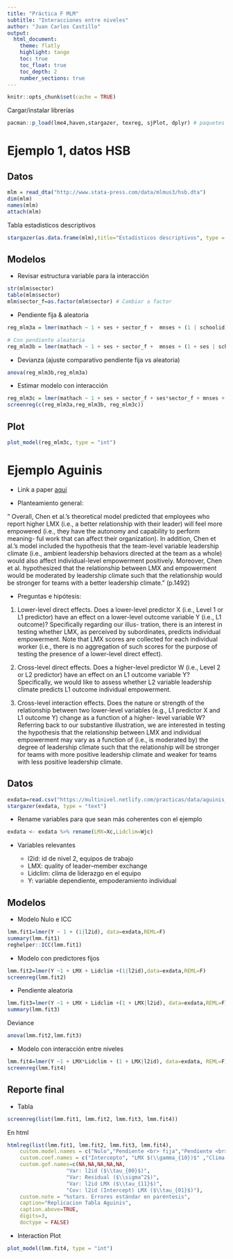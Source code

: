 ```yaml
---
title: "Práctica F MLM"
subtitle: "Interacciones entre niveles"
author: "Juan Carlos Castillo"
output:
  html_document:
    theme: flatly
    highlight: tango
    toc: true
    toc_float: true
    toc_depth: 2
    number_sections: true
---
```


```r
knitr::opts_chunk$set(cache = TRUE)
```


Cargar/instalar librerías

```r
pacman::p_load(lme4,haven,stargazer, texreg, sjPlot, dplyr) # paquetes a cargar

```

# Ejemplo 1, datos HSB

## Datos

```r
mlm = read_dta("http://www.stata-press.com/data/mlmus3/hsb.dta")
dim(mlm)
names(mlm)
attach(mlm)
```

Tabla estadisticos descriptivos
```r
stargazer(as.data.frame(mlm),title="Estadísticos descriptivos", type = "text")
```

## Modelos

- Revisar estructura variable para la interacción

```r

str(mlm$sector)
table(mlm$sector)
mlm$sector_f=as.factor(mlm$sector) # Cambiar a factor
```

- Pendiente fija & aleatoria

```r
reg_mlm3a = lmer(mathach ~ 1 + ses + sector_f +  mnses + (1 | schoolid),data=mlm)

# Con pendiente aleatoria
reg_mlm3b = lmer(mathach ~ 1 + ses + sector_f +  mnses + (1 + ses | schoolid),data=mlm)
```


- Devianza (ajuste comparativo pendiente fija vs aleatoria)

```r
anova(reg_mlm3b,reg_mlm3a)
```


- Estimar modelo con interacción

```r
reg_mlm3c = lmer(mathach ~ 1 + ses + sector_f + ses*sector_f + mnses +  (1 + ses | schoolid), data=mlm)
screenreg(c(reg_mlm3a,reg_mlm3b, reg_mlm3c))

```

## Plot

```r
plot_model(reg_mlm3c, type = "int")
```


# Ejemplo Aguinis

- Link a paper [aquí](../readings/Aguinis2014.pdf)

- Planteamiento general:

" Overall, Chen et al.’s theoretical model
predicted that employees who report higher LMX (i.e., a better relationship with their leader)
will feel more empowered (i.e., they have the autonomy and capability to perform meaning-
ful work that can affect their organization). In addition, Chen et al.’s model included the
hypothesis that the team-level variable leadership climate (i.e., ambient leadership behaviors
directed at the team as a whole) would also affect individual-level empowerment positively.
Moreover, Chen et al. hypothesized that the relationship between LMX and empowerment
would be moderated by leadership climate such that the relationship would be stronger for
teams with a better leadership climate." (p.1492)

- Preguntas e hipótesis:

1.	 Lower-level direct effects. Does a lower-level predictor X (i.e., Level 1 or L1 predictor) have an
effect on a lower-level outcome variable Y (i.e., L1 outcome)? Specifically regarding our illus-
tration, there is an interest in testing whether LMX, as perceived by subordinates, predicts
individual empowerment. Note that LMX scores are collected for each individual worker (i.e.,
there is no aggregation of such scores for the purpose of testing the presence of a lower-level
direct effect).

2.	 Cross-level direct effects. Does a higher-level predictor W (i.e., Level 2 or L2 predictor) have an
effect on an L1 outcome variable Y? Specifically, we would like to assess whether L2 variable
leadership climate predicts L1 outcome individual empowerment.

3.	 Cross-level interaction effects. Does the nature or strength of the relationship between two
lower-level variables (e.g., L1 predictor X and L1 outcome Y) change as a function of a higher-
level variable W? Referring back to our substantive illustration, we are interested in testing the
hypothesis that the relationship between LMX and individual empowerment may vary as a
function of (i.e., is moderated by) the degree of leadership climate such that the relationship will
be stronger for teams with more positive leadership climate and weaker for teams with less
positive leadership climate.




## Datos

```r
exdata=read.csv("https://multinivel.netlify.com/practicas/data/aguinis_JOM.csv", header = TRUE, sep = ",")
stargazer(exdata, type = "text")
```

- Rename variables para que sean más coherentes con el ejemplo

```r
exdata <- exdata %>% rename(LMX=Xc,Lidclim=Wjc)
```

- Variables relevantes

  - l2id: id de nivel 2, equipos de trabajo
  - LMX: quality of leader–member exchange
  - Lidclim: clima de liderazgo en el equipo
  - Y: variable dependiente, empoderamiento individual

## Modelos

- Modelo Nulo e ICC

```r
lmm.fit1=lmer(Y ~ 1 + (1|l2id), data=exdata,REML=F)
summary(lmm.fit1)
reghelper::ICC(lmm.fit1)
```

- Modelo con predictores fijos

```r
lmm.fit2=lmer(Y ~1 + LMX + Lidclim +(1|l2id),data=exdata,REML=F)
screenreg(lmm.fit2)
```

- Pendiente aleatoria

```r
lmm.fit3=lmer(Y ~1 + LMX + Lidclim +(1 + LMX|l2id), data=exdata,REML=F)
summary(lmm.fit3)
```

Deviance

```r
anova(lmm.fit2,lmm.fit3)
```

- Modelo con interacción entre niveles

```r
lmm.fit4=lmer(Y ~1 + LMX*Lidclim + (1 + LMX|l2id), data=exdata, REML=F)
screenreg(lmm.fit4)
```


## Reporte final

- Tabla

```r
screenreg(list(lmm.fit1, lmm.fit2, lmm.fit3, lmm.fit4))
```


En html

```r

htmlreg(list(lmm.fit1, lmm.fit2, lmm.fit3, lmm.fit4),
    custom.model.names = c("Nulo","Pendiente <br> fija","Pendiente <br> Aleatoria", "Interacción"),
    custom.coef.names = c("Intercepto", "LMX $(\\gamma_{10})$" ,"Clima liderazgo $(\\gamma_{01})$", "LMX*Clima $(\\gamma_{11})$"),
    custom.gof.names=c(NA,NA,NA,NA,NA,
                   "Var: l2id ($\\tau_{00}$)",
                   "Var: Residual ($\\sigma^2$)",
                   "Var: l2id LMX ($\\tau_{11}$)",
                   "Cov: l2id (Intercept) LMX ($\\tau_{01}$)"),
    custom.note = "%stars. Errores estándar en paréntesis",
    caption="Replicacion Tabla Aguinis",
    caption.above=TRUE,
    digits=3,
    doctype = FALSE)

```


- Interaction Plot


```r
plot_model(lmm.fit4, type = "int")
```
